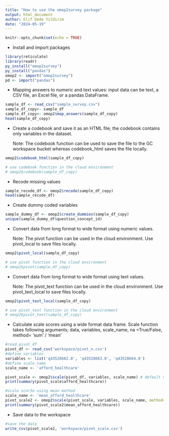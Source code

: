 ```yaml
---
title: "How to use the omop2survey package"
output: html_document
author: Elif Dede Yildirim
date: "2024-05-19"
---
```


```r
knitr::opts_chunk$set(echo = TRUE)
```

-   Install and import packages

```r
library(reticulate)
library(readr)
py_install("omop2survey")
py_install("pandas")
omop2 <- import("omop2survey")
pd <- import("pandas")
```

-   Mapping answers to numeric and text values: input data can be text, a CSV file, an Excel file, or a pandas DataFrame.

```r

sample_df <- read_csv("sample_survey.csv")
sample_df_copy<- sample_df
sample_df_copy<- omop2$map_answers(sample_df_copy)
head(sample_df_copy)
```

-   Create a codebook and save it as an HTML file; the codebook contains only variables in the dataset.

    Note: The codebook function can be used to save the file to the GC workspace bucket whereas codebook_html saves the file locally.

```r

omop2$codebook_html(sample_df_copy)

# use codebook function in the cloud environment
# omop2$codebook(sample_df_copy)
```

-   Recode missing values

```r
sample_recode_df <- omop2$recode(sample_df_copy)
head(sample_recode_df)
```

-   Create dummy coded variables

```r
sample_dummy_df <- omop2$create_dummies(sample_df_copy)
unique(sample_dummy_df$question_concept_id)
```

-   Convert data from long format to wide format using numeric values.

    Note: The pivot function can be used in the cloud environment. Use pivot_local to save files locally.

```r
omop2$pivot_local(sample_df_copy)

# use pivot function in the cloud environment
# omop2$pivot(sample_df_copy)
```

-   Convert data from long format to wide format using text values.

    Note: The pivot_text function can be used in the cloud environment. Use pivot_text_local to save files locally.

```r
omop2$pivot_text_local(sample_df_copy)

# use pivot_text function in the cloud environment
# omop2$pivot_text(sample_df_copy)
```

-   Calculate scale scores using a wide format data frame. Scale function takes following arguments; data, variables, scale_name, na =True/False, method= 'sum' / 'mean'

```r
#read pivot_df
pivot_df <- read_csv('workspace/pivot_n.csv')
#define variables
variables <- list('q43528662.0', 'q43528663.0', 'q43528664.0')
#define scale_name
scale_name <- 'afford_healthcare'

pivot_scale <- omop2$scale(pivot_df, variables, scale_name) # default na=False, and method='sum'
print(summary(pivot_scale$afford_healthcare))
```

```r
#scale scor3e using mean method
scale_name <- 'mean_afford_healthcare'
pivot_scale2 <- omop2$scale(pivot_scale, variables, scale_name, method='mean')
print(summary(pivot_scale2$mean_afford_healthcare))
```

-   Save data to the workspace

```r
#save the data
write_csv(pivot_scale2, 'workspace/pivot_scale.csv')
```
